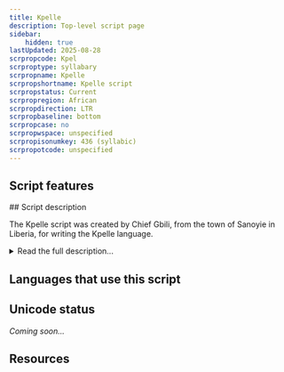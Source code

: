 ```yaml
---
title: Kpelle
description: Top-level script page
sidebar:
    hidden: true
lastUpdated: 2025-08-28
scrpropcode: Kpel
scrproptype: syllabary
scrpropname: Kpelle
scrpropshortname: Kpelle script
scrpropstatus: Current
scrpropregion: African
scrpropdirection: LTR
scrpropbaseline: bottom
scrpropcase: no
scrpropwspace: unspecified
scrpropisonumkey: 436 (syllabic)
scrpropotcode: unspecified
---
```



## Script features

<ScriptInfo />
## Script description

The Kpelle script was created by Chief Gbili, from the town of Sanoyie in Liberia, for writing the Kpelle language.

<details>
<summary>Read the full description...</summary>It was used in the 1930s and early 1940s around Gbili’s local area for sending messages, keeping tax and store records, and recording legal debts, but by the late 1940s had been replaced by the Latin script.

Kpelle writing uses 88 symbols, each representing a pair of syllables dubbed ‘mutational pairs’ by the linguist David Dalby. These pairs are related by the phonological similarity of their initial consonants or consonant clusters. For example, the syllables _kpi_ and _gbi_ are identical except in voicing, and are represented by a single symbol. Some pairs are written with two symbols, for example, _ti_ and _di_, but either symbol can be used for either sound.

The script is written from left to right, without the use of punctuation. Numbers from 1-10 can be written, but there is no symbol for writing the number zero.
</details>

## Languages that use this script

<WsList script='Kpel' wsMax='5' />

## Unicode status

_Coming soon..._

## Resources

<ScriptResources detailSummary='seemore' />

